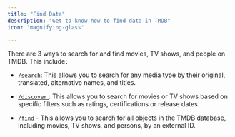 ```yaml
---
title: "Find Data"
description: "Get to know how to find data in TMDB"
icon: 'magnifying-glass'

---
```


There are 3 ways to search for and find movies, TV shows, and people on TMDB. This include`:`

* [`/search`](https://starlight.mintlify.app/api-reference/search/movie):  This allows you to search for any media type by their original, translated, alternative names, and titles.

* [`/discover`](https://starlight.mintlify.app/api-reference/discover/movie)[ ](https://starlight.mintlify.app/api-reference/discover/movie): This allows you to search for movies or TV shows based on specific filters such as ratings, certifications or release dates.&#x20;

* [`/find`](https://starlight.mintlify.app/api-reference/find/find-by-external-id)[ ](https://starlight.mintlify.app/api-reference/find/find-by-external-id)- This allows you to search for all objects in the TMDB database, including movies, TV shows, and persons, by an external ID.